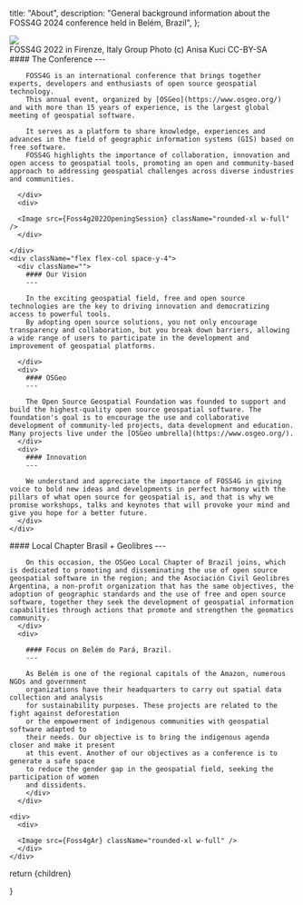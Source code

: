 
  title: "About",
  description:
    "General background information about the FOSS4G 2024 conference held in Belém, Brazil",
};

<div className="relative w-full mt-2 mb-4">
  <Image src={Foss4g2022GroupPhoto} className="rounded-xl w-full shadow-lg" />
  <div className="absolute bottom-0 left-0 w-full bg-white bg-opacity-80 rounded-bl-xl rounded-br-xl p-1 text-sm sm:text-base leading-1 sm:p-4">
    FOSS4G 2022 in Firenze, Italy Group Photo (c) Anisa Kuci CC-BY-SA
  </div>
</div>

<div className="grid space-y-4">
  <div className="grid md:grid-cols-2 md:space-x-4">  
    <div className="flex flex-col space-y-4">
      <div className="">
        #### The Conference
        ---

        FOSS4G is an international conference that brings together experts, developers and enthusiasts of open source geospatial technology.
        This annual event, organized by [OSGeo](https://www.osgeo.org/) and with more than 15 years of experience, is the largest global meeting of geospatial software.

        It serves as a platform to share knowledge, experiences and advances in the field of geographic information systems (GIS) based on free software.
        FOSS4G highlights the importance of collaboration, innovation and open access to geospatial tools, promoting an open and community-based approach to addressing geospatial challenges across diverse industries and communities.

      </div>
      <div>

      <Image src={Foss4g2022OpeningSession} className="rounded-xl w-full" />
      </div>

    </div>
    <div className="flex flex-col space-y-4">
      <div className="">
        #### Our Vision
        ---

        In the exciting geospatial field, free and open source technologies are the key to driving innovation and democratizing access to powerful tools.
        By adopting open source solutions, you not only encourage transparency and collaboration, but you break down barriers, allowing a wide range of users to participate in the development and improvement of geospatial platforms.

      </div>
      <div>
        #### OSGeo
        ---

        The Open Source Geospatial Foundation was founded to support and build the highest-quality open source geospatial software. The foundation's goal is to encourage the use and collaborative development of community-led projects, data development and education. Many projects live under the [OSGeo umbrella](https://www.osgeo.org/).
      </div>
      <div>
        #### Innovation
        ---

        We understand and appreciate the importance of FOSS4G in giving voice to bold new ideas and developments in perfect harmony with the pillars of what open source for geospatial is, and that is why we promise workshops, talks and keynotes that will provoke your mind and give you hope for a better future.
      </div>
    </div>

  </div>

  <div className="grid md:grid-cols-2 md:space-x-4">
    <div className="flex flex-col space-y-4">
      <div className="">
        #### Local Chapter Brasil + Geolibres
        ---

        On this occasion, the OSGeo Local Chapter of Brazil joins, which is dedicated to promoting and disseminating the use of open source geospatial software in the region; and the Asociación Civil Geolibres Argentina, a non-profit organization that has the same objectives, the adoption of geographic standards and the use of free and open source software, together they seek the development of geospatial information capabilities through actions that promote and strengthen the geomatics community.
      </div>
      <div>

        #### Focus on Belém do Pará, Brazil.
        ---

        As Belém is one of the regional capitals of the Amazon, numerous NGOs and government
        organizations have their headquarters to carry out spatial data collection and analysis
        for sustainability purposes. These projects are related to the fight against deforestation
        or the empowerment of indigenous communities with geospatial software adapted to
        their needs. Our objective is to bring the indigenous agenda closer and make it present
        at this event. Another of our objectives as a conference is to generate a safe space
        to reduce the gender gap in the geospatial field, seeking the participation of women
        and dissidents.
        </div>
      </div>

    <div>
      <div>

      <Image src={Foss4gAr} className="rounded-xl w-full" />
      </div>
    </div>

  </div>
</div>

  return <MdxLayout metadata={metadata}>{children}</MdxLayout>

}

